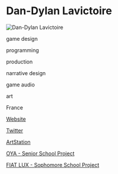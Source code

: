 # Dan-Dylan Lavictoire

![Dan-Dylan Lavictoire](https://cdna.artstation.com/p/users/avatars/000/678/892/large/9850decab6e8f4a20895d228cd97e156.jpg?1563831406)

<Skills>

game design

programming

production

narrative design

game audio

art

</Skills>

<Location>

France

</Location>

<Personal>

[Website](https://danlavictoire.wixsite.com/dadydoux/about)

[Twitter](https://twitter.com/RoiDaDyDoux)

</Personal>

<Business>

[ArtStation](https://www.artstation.com/dadydoux)

</Business>



<Games>

[OYA - Senior School Project](https://www.facebook.com/Oya-307382923103317/)

[FIAT LUX - Sophomore School Project](https://www.youtube.com/watch?v=Z1EQN6MK59E)

</Games>
